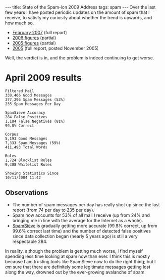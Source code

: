 ---
title: State of the Spam-ion 2009 Address
tags: spam
---
Over the last few years I have posted periodic updates on the amount of spam that I receive, to satisfy my curiosity about whether the trend is upwards, and how much so.

* [http://wincent.com/a/about/wincent/weblog/archives/2007/02/is_spam_solved.php February 2007] (full report)
* [http://wincent.com/a/about/wincent/weblog/archives/2006/01/spam_will_be_so.php 2006 figures] (partial)
* [http://wincent.com/a/about/wincent/weblog/archives/2006/01/spam_to_be_elim.php 2005 figures] (partial)
* [http://wincent.com/a/about/wincent/weblog/archives/2005/11/spamsieve_one_y.php 2005] (full report, posted November 2005)

Well, the verdict is in, and the problem is indeed continuing to get worse.

= April 2009 results =

<pre>Filtered Mail
330,466 Good Messages
377,296 Spam Messages (53%)
235 Spam Messages Per Day

SpamSieve Accuracy
284 False Positives
1,184 False Negatives (81%)
99.8% Correct

Corpus
5,193 Good Messages
7,333 Spam Messages (59%)
411,493 Total Words

Rules
1,724 Blocklist Rules
9,308 Whitelist Rules

Showing Statistics Since
10/11/2004 11:42</pre>

== Observations ==

* The number of spam messages per day has really shot up since the last report (from 74 per day to 235 per day).
* Spam now accounts for 53% of all mail I receive (up from 24% and bringing me in line with the average for the Internet as a whole).
* [[SpamSieve]] is gradually getting more accurate (99.8% correct, up from 99.6% correct last time) and the number of detected false positives since data collection began (nearly 5 years ago) is still a very respectable 284.

In reality, although the problem is getting much worse, I find myself spending less time looking at spam now than ever. I think this is mostly because I am trusting tools like SpamSieve now to do the right thing; but I ''am'' sure that there are definitely some legitimate messages getting lost along the way, drowned out by the ever-growing avalanche of spam.
